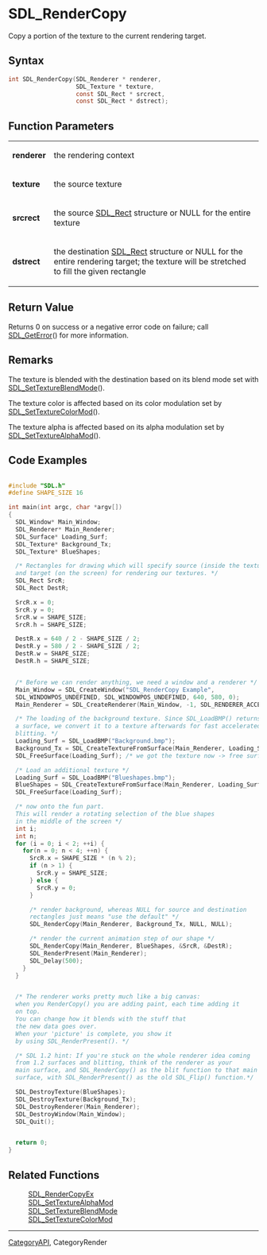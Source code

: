 = SDL_RenderCopy =

Copy a portion of the texture to the current rendering target.

== Syntax ==

<syntaxhighlight lang='c'>
int SDL_RenderCopy(SDL_Renderer * renderer,
                   SDL_Texture * texture,
                   const SDL_Rect * srcrect,
                   const SDL_Rect * dstrect);
</syntaxhighlight>

== Function Parameters ==

{|
|'''renderer'''
|the rendering context
|-
|'''texture'''
|the source texture
|-
|'''srcrect'''
|the source [[SDL_Rect]] structure or NULL for the entire texture
|-
|'''dstrect'''
|the destination [[SDL_Rect]] structure or NULL for the entire rendering target; the texture will be stretched to fill the given rectangle
|}

== Return Value ==

Returns 0 on success or a negative error code on failure; call
[[SDL_GetError]]() for more information.



== Remarks ==

The texture is blended with the destination based on its blend mode set
with [[SDL_SetTextureBlendMode]]().

The texture color is affected based on its color modulation set by
[[SDL_SetTextureColorMod]]().

The texture alpha is affected based on its alpha modulation set by
[[SDL_SetTextureAlphaMod]]().

== Code Examples ==

<syntaxhighlight lang='c++'>

#include "SDL.h"
#define SHAPE_SIZE 16

int main(int argc, char *argv[])
{
  SDL_Window* Main_Window;
  SDL_Renderer* Main_Renderer;
  SDL_Surface* Loading_Surf;
  SDL_Texture* Background_Tx;
  SDL_Texture* BlueShapes;

  /* Rectangles for drawing which will specify source (inside the texture)
  and target (on the screen) for rendering our textures. */
  SDL_Rect SrcR;
  SDL_Rect DestR;

  SrcR.x = 0;
  SrcR.y = 0;
  SrcR.w = SHAPE_SIZE;
  SrcR.h = SHAPE_SIZE;

  DestR.x = 640 / 2 - SHAPE_SIZE / 2;
  DestR.y = 580 / 2 - SHAPE_SIZE / 2;
  DestR.w = SHAPE_SIZE;
  DestR.h = SHAPE_SIZE;


  /* Before we can render anything, we need a window and a renderer */
  Main_Window = SDL_CreateWindow("SDL_RenderCopy Example",
  SDL_WINDOWPOS_UNDEFINED, SDL_WINDOWPOS_UNDEFINED, 640, 580, 0);
  Main_Renderer = SDL_CreateRenderer(Main_Window, -1, SDL_RENDERER_ACCELERATED);

  /* The loading of the background texture. Since SDL_LoadBMP() returns
  a surface, we convert it to a texture afterwards for fast accelerated
  blitting. */
  Loading_Surf = SDL_LoadBMP("Background.bmp");
  Background_Tx = SDL_CreateTextureFromSurface(Main_Renderer, Loading_Surf);
  SDL_FreeSurface(Loading_Surf); /* we got the texture now -> free surface */

  /* Load an additional texture */
  Loading_Surf = SDL_LoadBMP("Blueshapes.bmp");
  BlueShapes = SDL_CreateTextureFromSurface(Main_Renderer, Loading_Surf);
  SDL_FreeSurface(Loading_Surf);

  /* now onto the fun part.
  This will render a rotating selection of the blue shapes
  in the middle of the screen */
  int i;
  int n;
  for (i = 0; i < 2; ++i) {
    for(n = 0; n < 4; ++n) {
      SrcR.x = SHAPE_SIZE * (n % 2);
      if (n > 1) {
        SrcR.y = SHAPE_SIZE;
      } else {
        SrcR.y = 0;
      }

      /* render background, whereas NULL for source and destination
      rectangles just means "use the default" */
      SDL_RenderCopy(Main_Renderer, Background_Tx, NULL, NULL);

      /* render the current animation step of our shape */
      SDL_RenderCopy(Main_Renderer, BlueShapes, &SrcR, &DestR);
      SDL_RenderPresent(Main_Renderer);
      SDL_Delay(500);
    }
  }


  /* The renderer works pretty much like a big canvas:
  when you RenderCopy() you are adding paint, each time adding it
  on top.
  You can change how it blends with the stuff that
  the new data goes over.
  When your 'picture' is complete, you show it
  by using SDL_RenderPresent(). */

  /* SDL 1.2 hint: If you're stuck on the whole renderer idea coming
  from 1.2 surfaces and blitting, think of the renderer as your
  main surface, and SDL_RenderCopy() as the blit function to that main
  surface, with SDL_RenderPresent() as the old SDL_Flip() function.*/

  SDL_DestroyTexture(BlueShapes);
  SDL_DestroyTexture(Background_Tx);
  SDL_DestroyRenderer(Main_Renderer);
  SDL_DestroyWindow(Main_Window);
  SDL_Quit();


  return 0;
}
</syntaxhighlight>

== Related Functions ==

:[[SDL_RenderCopyEx]]
:[[SDL_SetTextureAlphaMod]]
:[[SDL_SetTextureBlendMode]]
:[[SDL_SetTextureColorMod]]

----
[[CategoryAPI]], CategoryRender


